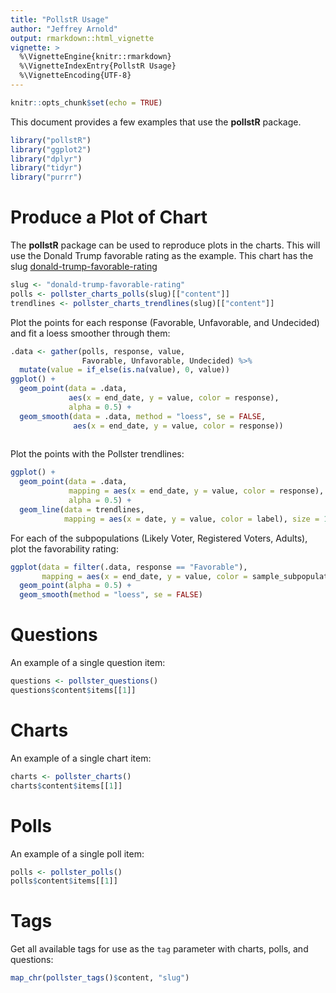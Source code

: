 ```yaml
---
title: "PollstR Usage"
author: "Jeffrey Arnold"
output: rmarkdown::html_vignette
vignette: >
  %\VignetteEngine{knitr::rmarkdown}
  %\VignetteIndexEntry{PollstR Usage}
  %\VignetteEncoding{UTF-8}
---
```


```r
knitr::opts_chunk$set(echo = TRUE)
```

This document provides a few examples that use the **pollstR** package.
```r
library("pollstR")
library("ggplot2")
library("dplyr")
library("tidyr")
library("purrr")
```

# Produce a Plot of Chart

The **pollstR** package can be used to reproduce plots in the charts.
This will use the Donald Trump favorable rating as the example.
This chart has the slug [donald-trump-favorable-rating](http://elections.huffingtonpost.com/pollster/donald-trump-favorable-rating)
```r
slug <- "donald-trump-favorable-rating"
polls <- pollster_charts_polls(slug)[["content"]]
trendlines <- pollster_charts_trendlines(slug)[["content"]]
```
Plot the points for each response (Favorable, Unfavorable, and Undecided) and fit a loess smoother through them:
```r
.data <- gather(polls, response, value,
                Favorable, Unfavorable, Undecided) %>%
  mutate(value = if_else(is.na(value), 0, value))
ggplot() +
  geom_point(data = .data,
             aes(x = end_date, y = value, color = response),
             alpha = 0.5) +
  geom_smooth(data = .data, method = "loess", se = FALSE,
              aes(x = end_date, y = value, color = response))
  
```
Plot the points with the Pollster trendlines:
```r
ggplot() +
  geom_point(data = .data,
             mapping = aes(x = end_date, y = value, color = response),
             alpha = 0.5) +
  geom_line(data = trendlines,
            mapping = aes(x = date, y = value, color = label), size = 1.5)
```

For each of the subpopulations (Likely Voter, Registered Voters, Adults), plot the favorability rating:
```r
ggplot(data = filter(.data, response == "Favorable"),
       mapping = aes(x = end_date, y = value, color = sample_subpopulation)) +
  geom_point(alpha = 0.5) +
  geom_smooth(method = "loess", se = FALSE)
```


# Questions

An example of a single question item:
```r
questions <- pollster_questions()
questions$content$items[[1]]
```

# Charts

An example of a single chart item:
```r
charts <- pollster_charts()
charts$content$items[[1]]
```

# Polls

An example of a single poll item:
```r
polls <- pollster_polls()
polls$content$items[[1]]
```

# Tags

Get all available tags for use as the `tag` parameter with charts, polls, and questions:
```r
map_chr(pollster_tags()$content, "slug")
```

